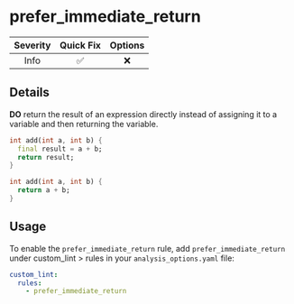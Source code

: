 # prefer_immediate_return

| Severity | Quick Fix | Options |
|:--------:|:---------:|:-------:|
|   Info   |    ✅     |   ❌    |

## Details

**DO** return the result of an expression directly instead of assigning it to a variable and then returning the variable.

```dart title="Bad"
int add(int a, int b) {
  final result = a + b;
  return result;
}
```

```dart title="Good"
int add(int a, int b) {
  return a + b;
}
```

## Usage

To enable the `prefer_immediate_return` rule, add `prefer_immediate_return` under custom_lint > rules in your `analysis_options.yaml` file:

```yaml
custom_lint:
  rules:
    - prefer_immediate_return
```
